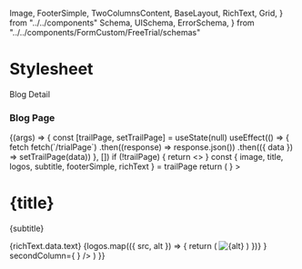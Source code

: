   Image,
  FooterSimple,
  TwoColumnsContent,
  BaseLayout,
  RichText,
  Grid,
} from "../../components"
  Schema,
  UISchema,
  ErrorSchema,
} from "../../components/FormCustom/FreeTrial/schemas"


<Meta title='Pages/Free Trial page' />

# Stylesheet

Blog Detail

### Blog Page

<Preview>
  <Story name='Free Trial page'>
    {(args) => {
      const [trailPage, setTrailPage] = useState(null)
      useEffect(() => {
        fetch
        fetch(`/trialPage`)
          .then((response) => response.json())
          .then(({ data }) => setTrailPage(data))
      }, [])
      if (!trailPage) {
        return <></>
      }
      const { image, title, logos, subtitle, footerSimple, richText } = trailPage
      return (
        <LocationProvider>
          <BaseLayout
            variant='minimal'
            footerComponent={<FooterSimple items={footerSimple} />}
          >
            <TwoColumnsContent
              firstColumn={
                <>
                  <Image className='mb-6 max-w-[150px]' {...image} />
                  <h1 class='h3 mb-2'>{title}</h1>
                  <p class='mb-6'>{subtitle}</p>
                  <RichText className='rich-text-body mb-6'>
                    {richText.data.text}
                  </RichText>
                  <Grid gap={1.5} columns={"4:4"} className='mb-8'>
                    {logos.map(({ src, alt }) => {
                      return (
                        <Image
                          key={src}
                          imageOptions={{
                            className: "w-full h-full object-contain mx-auto",
                          }}
                          src={src}
                          alt={alt}
                        />
                      )
                    })}
                  </Grid>
                </>
              }
              secondColumn={
                <FreeTrial
                  Schema={Schema}
                  UISchema={UISchema}
                  ErrorSchema={ErrorSchema}
                />
              }
            />
          </BaseLayout>
        </LocationProvider>
      )
    }}
  </Story>
</Preview>
